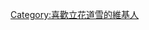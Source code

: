 {{Userbox
  |border-c = #000000
  |border-s = 1
  |id-c     = #ffffff
  |id-s     = 12
  |id-fc    = #000000
  |info-s   = 10
  |info-fc  = #000000
  |id       = [[File:Gion Mamori.svg|45px]]
  |info     = 這個用戶喜歡'''[[立花道雪]]'''。
}}

[[Category:喜歡立花道雪的維基人]]